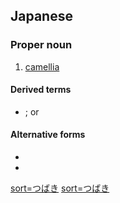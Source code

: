 ==Japanese==
{{ja-kanjitab|yomi=irregular}}

===Proper noun===
{{wikipedia|ツバキ|lang=ja}}
{{wikipedia|Camellia japonica}}

{{ja-pos|proper|つばき|ツバキ}}

# {{ja-def|ツバキ}} [[camellia]]

====Derived terms====
* {{ja-r|海石榴市|つばいち}}; or {{ja-r|海石榴市|つばきち}}

====Alternative forms====
* {{l|ja|椿}}
* {{l|ja|山茶}}

[[Category:ja:Trees|sort=つばき]]
[[Category:ja:Shrubs|sort=つばき]]